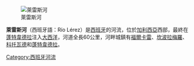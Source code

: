 [[Image:RíoLérez.jpg|萊雷斯河]]

'''萊雷斯河'''（西班牙語：Río Lérez）是[[西班牙|西班牙]]的河流，位於[[加利西亞_(西班牙)|加利西亞]]西部，最終在[[蓬特韋德拉|蓬特韋德拉]]注入[[大西洋|大西洋]]，河道全長60公里，河畔城鎮有[[福爾卡雷|福爾卡雷]]、[[坎波拉梅羅|坎波拉梅羅]]、[[科托瓦德|科托瓦德]]和[[蓬特韋德拉|蓬特韋德拉]]。

{{Spain-geo-stub}}
[[Category:西班牙河流|Category:西班牙河流]]
